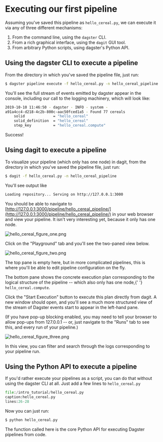 
# Executing our first pipeline

Assuming you've saved this pipeline as `hello_cereal.py`, we can
execute it via any of three different mechanisms:

1. From the command line, using the `dagster` CLI.
2. From a rich graphical interface, using the `dagit` GUI tool.
3. From arbitrary Python scripts, using dagster's Python API.

## Using the dagster CLI to execute a pipeline

From the directory in which you've saved the pipeline file, just run:

```bash
$ dagster pipeline execute -f hello_cereal.py -n hello_cereal_pipeline
```

You'll see the full stream of events emitted by dagster appear in the console,
including our call to the logging machinery, which will look like:

```bash
2019-10-10 11:46:50 - dagster - INFO - system -
a91a4cc4-d218-4c2b-800c-aac50fced1a5 - Found 77 cereals
    solid             = "hello_cereal"
    solid_definition  = "hello_cereal"
    step_key          = "hello_cereal.compute"
```

Success!

## Using dagit to execute a pipeline

To visualize your pipeline (which only has one node) in dagit, from the
directory in which you've saved the pipeline file, just run:

```bash
$ dagit -f hello_cereal.py -n hello_cereal_pipeline
```

You'll see output like

```bash
Loading repository... Serving on http://127.0.0.1:3000
```

You should be able to navigate to [http://127.0.0.1:3000/pipeline/hello_cereal_pipeline/](http://127.0.0.1:3000/pipeline/hello_cereal_pipeline/) in your web browser and view your pipeline.
It isn't very interesting yet, because it only has one node.

![hello_cereal_figure_one.png](/assets/images/tutorial/hello_cereal_figure_one.png)

Click on the "Playground" tab and you'll see the two-paned view below.

![hello_cereal_figure_two.png](/assets/images/tutorial/hello_cereal_figure_two.png)

The top pane is empty here, but in more complicated pipelines, this is where
you'll be able to edit pipeline configuration on the fly.

The bottom pane shows the concrete execution plan corresponding to the logical
structure of the pipeline -- which also only has one node,{' '}
`hello_cereal.compute`.

Click the "Start Execution" button to execute this plan directly from dagit. A
new window should open, and you'll see a much more structured view of the
stream of Dagster events start to appear in the left-hand pane.

(If you have pop-up blocking enabled, you may need to tell your browser to
allow pop-ups from 127.0.0.1 -- or, just navigate to the "Runs" tab to see
this, and every run of your pipeline.)

![hello_cereal_figure_three.png](/assets/images/tutorial/hello_cereal_figure_three.png)

In this view, you can filter and search through the logs corresponding to your
pipeline run.

## Using the Python API to execute a pipeline

If you'd rather execute your pipelines as a script, you can do that without
using the dagster CLI at all. Just add a few lines to
`hello_cereal.py`

```python literalinclude showLines startLine=26
file:/intro_tutorial/hello_cereal.py
caption:hello_cereal.py
lines:26-28
```

Now you can just run:

```bash
$ python hello_cereal.py
```

The <PyObject module="dagster" object="execute_pipeline" displayText="execute_pipeline()" /> function
called here is the core Python API for executing Dagster pipelines from code.

